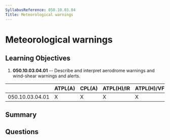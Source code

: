 ```yaml
---
SyllabusReference: 050.10.03.04
Title: Meteorological warnings
---
```


# Meteorological warnings

## Learning Objectives

1.  **050.10.03.04.01** -- Describe and interpret aerodrome warnings and
    wind-shear warnings and alerts.

|                 | ATPL(A) | CPL(A) | ATPL(H)/IR | ATPL(H)/VFR | CPL(H) | IR | CBIR(A) |
| --------------- | ------- | ------ | ---------- | ----------- | ------ | -- | ------- |
| 050.10.03.04.01 | X       | X      | X          | X           | X      | X  | X       |

## Summary

## Questions
